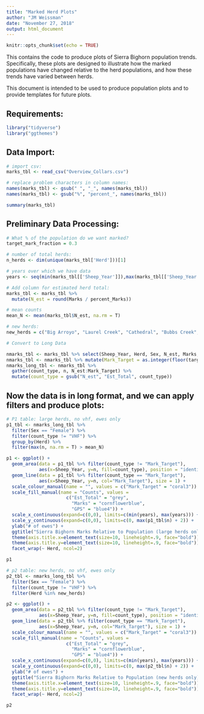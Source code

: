 ```yaml
---
title: "Marked Herd Plots"
author: "JM Weissman"
date: "November 27, 2018"
output: html_document
---
```


```r
knitr::opts_chunk$set(echo = TRUE)
```
This contains the code to produce plots of Sierra Bighorn population trends. Specifically, these plots are designed to illustrate how the marked populations have changed relative to the herd populations, and how these trends have varied between herds.  

This document is intended to be used to produce population plots and to provide templates for future plots. 

## Requirements:
```r
library("tidyverse")
library("ggthemes")
```
## Data Import:
```r
# import csv:
marks_tbl <- read_csv("Overview_Collars.csv")

# replace problem characters in column names:
names(marks_tbl) <- gsub(" ", "_", names(marks_tbl)) 
names(marks_tbl) <- gsub("%", "percent_", names(marks_tbl))

summary(marks_tbl)
```

## Preliminary Data Processing:
```r
# What % of the population do we want marked?
target_mark_fraction = 0.3

# number of total herds:
n_herds <- dim(unique(marks_tbl['Herd']))[1]

# years over which we have data
years <- seq(min(marks_tbl[['Sheep_Year']]),max(marks_tbl[['Sheep_Year']]))

# Add column for estimated herd total:
marks_tbl <- marks_tbl %>%
  mutate(N_est = round(Marks / percent_Marks))

# mean counts
mean_N <- mean(marks_tbl$N_est, na.rm = T)

# new herds:
new_herds = c("Big Arroyo", "Laurel Creek", "Cathedral", "Bubbs Creek", "Olancha Peak")

# Convert to Long Data

nmarks_tbl <- marks_tbl %>% select(Sheep_Year, Herd, Sex, N_est, Marks, GPS, VHF)
nmarks_tbl <- nmarks_tbl %>% mutate(Mark_Target = as.integer(floor(target_mark_fraction * N_est)) )
nmarks_long_tbl <- nmarks_tbl %>% 
  gather(count_type, n, N_est:Mark_Target) %>%
  mutate(count_type = gsub("N_est", "Est_Total", count_type))
```
## Now the data is in long format, and we can apply filters and produce plots:

```r
# P1 table: large herds, no vhf, ewes only
p1_tbl <- nmarks_long_tbl %>% 
  filter(Sex == "Female") %>%
  filter(count_type != "VHF") %>%
  group_by(Herd) %>%
  filter(max(n, na.rm = T) > mean_N)

p1 <- ggplot() +
  geom_area(data = p1_tbl %>% filter(count_type != "Mark_Target"),
            aes(x=Sheep_Year, y=n, fill=count_type), position = "identity", alpha = 0.8) + 
  geom_line(data = p1_tbl %>% filter(count_type == "Mark_Target"), 
            aes(x=Sheep_Year, y=n, col="Mark_Target"), size = 1) +
  scale_colour_manual(name = "", values = c("Mark_Target" = "coral3")) +
  scale_fill_manual(name = "Counts", values = 
                      c("Est_Total" = "grey",
                        "Marks" = "cornflowerblue",
                        "GPS" = "blue4")) + 
  scale_x_continuous(expand=c(0,0), limits=c(min(years), max(years))) +
  scale_y_continuous(expand=c(0,0), limits=c(0, max(p1_tbl$n) + 2)) +
  ylab("# of ewes") +
  ggtitle("Sierra Bighorn Marks Relative to Population (large herds only)") + 
  theme(axis.title.x=element_text(size=10, lineheight=.9, face="bold")) + 
  theme(axis.title.y=element_text(size=10, lineheight=.9, face="bold")) + 
  facet_wrap(~ Herd, ncol=2)

p1

# p2 table: new herds, no vhf, ewes only
p2_tbl <- nmarks_long_tbl %>%
  filter(Sex == "Female") %>%
  filter(count_type != "VHF") %>%
  filter(Herd %in% new_herds)

p2 <- ggplot() +
  geom_area(data = p2_tbl %>% filter(count_type != "Mark_Target"),
            aes(x=Sheep_Year, y=n, fill=count_type), position = "identity", alpha = 0.8) + 
  geom_line(data = p2_tbl %>% filter(count_type == "Mark_Target"), 
            aes(x=Sheep_Year, y=n, col="Mark_Target"), size = 1) +
  scale_colour_manual(name = "", values = c("Mark_Target" = "coral3")) +
  scale_fill_manual(name = "Counts", values = 
                      c("Est_Total" = "grey",
                        "Marks" = "cornflowerblue",
                        "GPS" = "blue4")) + 
  scale_x_continuous(expand=c(0,0), limits=c(min(years), max(years))) +
  scale_y_continuous(expand=c(0,0), limits=c(0, max(p2_tbl$n) + 2)) +
  ylab("# of ewes") +
  ggtitle("Sierra Bighorn Marks Relative to Population (new herds only)") + 
  theme(axis.title.x=element_text(size=10, lineheight=.9, face="bold")) + 
  theme(axis.title.y=element_text(size=10, lineheight=.9, face="bold")) + 
  facet_wrap(~ Herd, ncol=2)

p2
```
